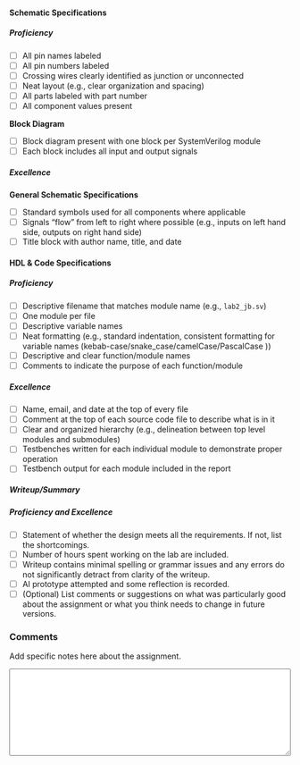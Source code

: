 

#### Schematic Specifications

##### Proficiency

- [ ] All pin names labeled
- [ ] All pin numbers labeled
- [ ] Crossing wires clearly identified as junction or unconnected
- [ ] Neat layout (e.g., clear organization and spacing)
- [ ] All parts labeled with part number
- [ ] All component values present

**Block Diagram**

- [ ] Block diagram present with one block per SystemVerilog module
- [ ] Each block includes all input and output signals

##### Excellence

**General Schematic Specifications	**

- [ ] Standard symbols used for all components where applicable
- [ ] Signals "flow" from left to right where possible (e.g., inputs on left hand side, outputs on right hand side)
- [ ] Title block with author name, title, and date

#### HDL & Code Specifications

##### Proficiency

- [ ] Descriptive filename that matches module name (e.g., `lab2_jb.sv`)
- [ ] One module per file
- [ ] Descriptive variable names
- [ ] Neat formatting (e.g., standard indentation, consistent formatting for variable names (kebab-case/snake_case/camelCase/PascalCase ))
- [ ] Descriptive and clear function/module names
- [ ] Comments to indicate the purpose of each function/module


##### Excellence

- [ ] Name, email, and date at the top of every file
- [ ] Comment at the top of each source code file to describe what is in it
- [ ] Clear and organized hierarchy (e.g., delineation between top level modules and submodules)
- [ ] Testbenches written for each individual module to demonstrate proper operation
- [ ] Testbench output for each module included in the report


##### Writeup/Summary

##### Proficiency and Excellence

- [ ] Statement of whether the design meets all the requirements. If not, list the shortcomings.
- [ ] Number of hours spent working on the lab are included.
- [ ] Writeup contains minimal spelling or grammar issues and any errors do not significantly detract from clarity of the writeup.
- [ ] AI prototype attempted and some reflection is recorded.
- [ ] (Optional) List comments or suggestions on what was particularly good about the assignment or what you think needs to change in future versions.

### Comments

Add specific notes here about the assignment.

<textarea style="width: 100%" id="comments" name="comments" rows="10" cols="10">

</textarea>